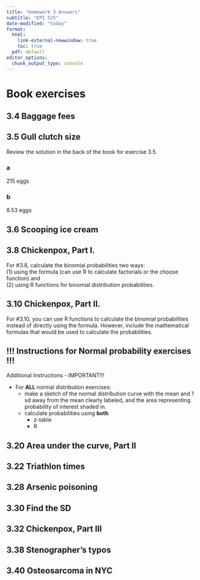 ```yaml
---
title: "Homework 3 Answers"
subtitle: "EPI 525"
date-modified: "today"
format: 
  html: 
    link-external-newwindow: true
    toc: true
  pdf: default 
editor_options: 
  chunk_output_type: console
---
```


# Book exercises {.unnumbered}

## 3.4 Baggage fees {.unnumbered}



## 3.5 Gull clutch size {.unnumbered}

Review the solution in the back of the book for exercise 3.5.

### a {.unnumbered}

215 eggs

### b {.unnumbered}

8.53 eggs

## 3.6 Scooping ice cream  {.unnumbered}


## 3.8 Chickenpox, Part I.  {.unnumbered}

For #3.8, calculate the binomial probabilities two ways:  
(1) using the formula (can use R to calculate factorials or the choose function) and  
(2) using R functions for binomial distribution probabilities. 


## 3.10 Chickenpox, Part II.  {.unnumbered}

For #3.10, you can use R functions to calculate the binomial probabilities instead of directly using the formula. However, include the mathematical formulas that would be used to calculate the probabilities.


## !!! Instructions for Normal probability exercises !!! {.unnumbered}

:::{.callout-important}

Additional Instructions - IMPORTANT!!!

* For __ALL__ normal distribution exercises: 
  * make a sketch of the normal distribution curve with the mean and 1 sd away from the mean clearly labeled, and the area representing probability of interest shaded in.
  * calculate probabilities using **both**
      * z-table
      * R
:::

## 3.20 Area under the curve, Part II {.unnumbered}



## 3.22 Triathlon times {.unnumbered}



## 3.28 Arsenic poisoning {.unnumbered}



## 3.30 Find the SD {.unnumbered}



## 3.32 Chickenpox, Part III  {.unnumbered}



## 3.38 Stenographer’s typos {.unnumbered}



## 3.40 Osteosarcoma in NYC {.unnumbered}


